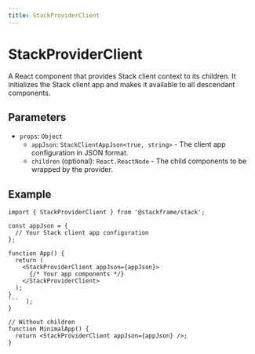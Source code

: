 ```yaml
---
title: StackProviderClient
---
```


# StackProviderClient

A React component that provides Stack client context to its children. It initializes the Stack client app and makes it available to all descendant components.

## Parameters

- `props`: `Object`
  - `appJson`: `StackClientAppJson<true, string>` - The client app configuration in JSON format.
  - `children` (optional): `React.ReactNode` - The child components to be wrapped by the provider.

## Example

```tsx
import { StackProviderClient } from '@stackframe/stack';

const appJson = {
  // Your Stack client app configuration
};

function App() {
  return (
    <StackProviderClient appJson={appJson}>
      {/* Your app components */}
    </StackProviderClient>
  );
}
```  );
}

// Without children
function MinimalApp() {
  return <StackProviderClient appJson={appJson} />;
}
```